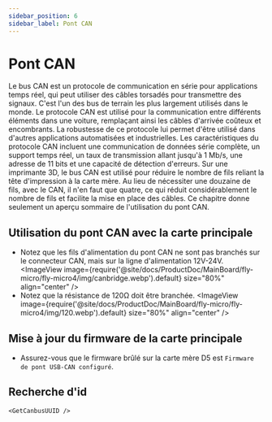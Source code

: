 ```yaml
---
sidebar_position: 6
sidebar_label: Pont CAN
---
```




# Pont CAN

Le bus CAN est un protocole de communication en série pour applications temps réel, qui peut utiliser des câbles torsadés pour transmettre des signaux. C'est l'un des bus de terrain les plus largement utilisés dans le monde. Le protocole CAN est utilisé pour la communication entre différents éléments dans une voiture, remplaçant ainsi les câbles d'arrivée coûteux et encombrants. La robustesse de ce protocole lui permet d'être utilisé dans d'autres applications automatisées et industrielles. Les caractéristiques du protocole CAN incluent une communication de données série complète, un support temps réel, un taux de transmission allant jusqu'à 1 Mb/s, une adresse de 11 bits et une capacité de détection d'erreurs.
Sur une imprimante 3D, le bus CAN est utilisé pour réduire le nombre de fils reliant la tête d'impression à la carte mère. Au lieu de nécessiter une douzaine de fils, avec le CAN, il n'en faut que quatre, ce qui réduit considérablement le nombre de fils et facilite la mise en place des câbles.
Ce chapitre donne seulement un aperçu sommaire de l'utilisation du pont CAN.

## Utilisation du pont CAN avec la carte principale

* Notez que les fils d'alimentation du pont CAN ne sont pas branchés sur le connecteur CAN, mais sur la ligne d'alimentation 12V-24V.
    <ImageView image={require('@site/docs/ProductDoc/MainBoard/fly-micro/fly-micro4/img/canbridge.webp').default} size="80%" align="center" />
* Notez que la résistance de 120Ω doit être branchée.
    <ImageView image={require('@site/docs/ProductDoc/MainBoard/fly-micro/fly-micro4/img/120.webp').default} size="80%" align="center" />

## Mise à jour du firmware de la carte principale

* Assurez-vous que le firmware brûlé sur la carte mère D5 est `Firmware de pont USB-CAN configuré`.

## Recherche d'id

    <GetCanbusUUID />
